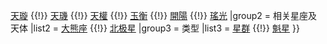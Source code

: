{{Navbox
|name = 北斗七星
|title = [[北斗七星]]
|image = [[File:Big dipper.triddle.jpg|400px]] 
|above = 
|group1 = 组成天体
|list1 = [[天樞]] {{!}} [[天璇]] {{!}} [[天璣]] {{!}} [[天權]] {{!}} [[玉衡 (恒星)|玉衡]] {{!}} [[開陽 (恆星)|開陽]] {{!}} [[瑤光]]
|group2 = 相关星座及天体
|list2 = [[大熊座]] {{!}} [[北极星]]
|group3 = 类型
|list3 = [[星群]] {{!}} [[魁星]]
}}